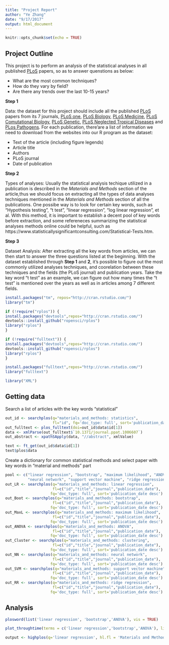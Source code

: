 ```yaml
---
title: "Project Report"
author: "Ye Zhang"
date: "9/17/2017"
output: html_document
---
```


```r
knitr::opts_chunk$set(echo = TRUE)
```

## Project Outline

This project is to perform an analysis of the statistical analyses in all published [PLoS](https://www.plos.org) papers, so as to answer quenstions as below:

* What are the most common techniques? 
* How do they vary by field? 
* Are there any trends over the last 10-15 years?

**Step 1**

Data: the dataset for this project should include all the published [PLoS](https://www.plos.org) papers from its 7 journals, [PLoS one](http://journals.plos.org/plosone/), [PLoS Biology](http://journals.plos.org/plosbiology/), [PLoS Medicine](http://journals.plos.org/plosmedicine/), [PLoS Comutational Biology](http://journals.plos.org/ploscompbiol/), [PLoS Genetic](http://journals.plos.org/plosgenetics/), [PLoS Neglected Tropical Diseases](http://journals.plos.org/plosntds/) and [PLos Pathogens](http://journals.plos.org/plospathogens/). For each publication, there'are a list of information we need to download from the websites into our R program as the dataset:

* Text of the article (including figure legends)
* Article title
* Authors
* PLoS journal
* Date of publication

**Step 2**

Types of analyses: Usually the statistical analysis techique utilized in a publication is described in the *Materials and Methods* section of the article,thus we should focus on extracting all the types of data analyses techniques mentioned in the *Materials and Methods* section of all the publications. One possibe way is to look for certain key words, such as "Hypothesis testing", "t test", "linear regression", "log linear regression", et al. With this method, it is important to establish a decent pool of key words before extraction, and some refereneces summarizing the statistical analyses methods online could be helpful, such as https://www.statisticallysignificantconsulting.com/Statistical-Tests.htm.


**Step 3**

Dataset Analysis: After extracting all the key words from articles, we can then start to answer the three questions listed at the beginning. With the dataset established through **Step 1** and **2**, it's possible to figure out the most commonly utilized analyses techniques, and coorelation between these techniques and the fields (the PLoS journal) and publication years. Take the key word "t test" as an example, we can figure out how many times the "t test" is mentioned over the years as well as in articles among 7 different fields.

```r
install.packages("tm", repos="http://cran.rstudio.com/")
library("tm")

if (!require("rplos")) {
install.packages("devtools",repos="http://cran.rstudio.com/")
devtools::install_github("ropensci/rplos")
library("rplos")
}

if (!require("fulltext")) {
install.packages("devtools",repos="http://cran.rstudio.com/")
devtools::install_github("ropensci/rplos")
library("rplos")
}

install.packages("fulltext",repos="http://cran.rstudio.com/")
library("fulltext")

library("XML")
```

## Getting data
Search a list of articles with the key words "statistical"

```r
out_id <- searchplos(q="materials_and_methods: statistics",
                     fl="id", fq='doc_type: full', sort='publication_date desc')
out_fulltext <- plos_fulltext(doi=out_id$data$id[1])
data <- xmlParse(out_fulltext$`10.1371/journal.ppat.1006607`)
out_abstract <- xpathSApply(data, "//abstract", xmlValue)

text <- ft_get(out_id$data$id[1])
text$plos$data
```

Create a dictionary for common statistical methods and select paper with key words in "material and methods" part
```r
pool <- c("linear regression", "bootstrap", "maximum likelihood", "ANOVA", "clustering",
          "neural network", "support vector machine", "ridge regression")
out_LR <- searchplos(q="materials_and_methods: linear regression",
                     fl=c("id","title","journal","publication_date"), 
                    fq='doc_type: full', sort='publication_date desc')
out_Boot <- searchplos(q="materials_and_methods: bootstrap",
                     fl=c("id","title","journal","publication_date"), 
                    fq='doc_type: full', sort='publication_date desc')
out_MaxL <- searchplos(q="materials_and_methods: maximum likelihood",
                     fl=c("id","title","journal","publication_date"), 
                    fq='doc_type: full', sort='publication_date desc')
out_ANOVA <- searchplos(q="materials_and_methods: ANOVA",
                     fl=c("id","title","journal","publication_date"), 
                    fq='doc_type: full', sort='publication_date desc')
out_Cluster <- searchplos(q="materials_and_methods: clustering",
                     fl=c("id","title","journal","publication_date"), 
                    fq='doc_type: full', sort='publication_date desc')
out_NN <- searchplos(q="materials_and_methods: neural network",
                     fl=c("id","title","journal","publication_date"), 
                    fq='doc_type: full', sort='publication_date desc')
out_SVM <- searchplos(q="materials_and_methods: support vector machine",
                     fl=c("id","title","journal","publication_date"), 
                    fq='doc_type: full', sort='publication_date desc')
out_RR <- searchplos(q="materials_and_methods: ridge regression",
                     fl=c("id","title","journal","publication_date"), 
                    fq='doc_type: full', sort='publication_date desc')
```

## Analysis
```r

plosword(list('linear regression', 'bootstrap','ANOVA'), vis = TRUE)

plot_throughtime(terms = c('linear regression','bootstrap','ANOVA'), limit = 100)

output <- highplos(q='linear regression', hl.fl = 'Materials and Methods')
```
